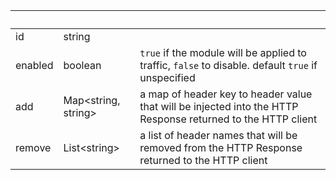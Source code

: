 
| &nbsp;  | &nbsp;                    | &nbsp;                                                                                                       |
| ------- | ------------------------- | ------------------------------------------------------------------------------------------------------------ |
| id      | string                    |                                                                                                              |
| enabled | boolean                   | `true` if the module will be applied to traffic, `false` to disable. default `true` if unspecified           |
| add     | Map&lt;string, string&gt; | a map of header key to header value that will be injected into the HTTP Response returned to the HTTP client |
| remove  | List&lt;string&gt;        | a list of header names that will be removed from the HTTP Response returned to the HTTP client               |
